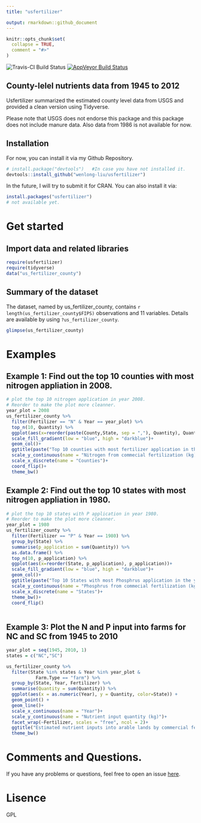 ```yaml
---
title: "usfertilizer"

output: rmarkdown::github_document
---
```


```r
knitr::opts_chunk$set(
  collapse = TRUE,
  comment = "#>"
)
```

![Travis-CI Build Status](https://travis-ci.org/wenlong-liu/usfertilizer.svg?branch=master)
[![AppVeyor Build Status](https://ci.appveyor.com/api/projects/status/github/wenlong-liu/usfertilizer?branch=master&svg=true)](https://ci.appveyor.com/project/wenlong-liu/usfertilizer)


## County-lelel nutrients data from 1945 to 2012
Usfertilizer summarized the estimated county level data from USGS and provided a clean version using Tidyverse. 

Please note that USGS does not endorse this package and this package does not include manure data. Also data from 1986 is not available for now.

## Installation
For now, you can install it via my Github Repository.

```r
# install.package("devtools")   #In case you have not installed it.
devtools::install_github("wenlong-liu/usfertilizer")
```

In the future, I will try to submit it for CRAN.  You can also install it via:
```r
install.packages("usfertilizer")
# not available yet.
```

#  Get started
## Import data and related libraries

```r
require(usfertilizer)
require(tidyverse)
data("us_fertilizer_county")
```

## Summary of the dataset

The dataset, named by us_fertilizer_county, contains `r length(us_fertilizer_county$FIPS)` observations and 11 variables.  Details are available by using `?us_fertilizer_county`.

```r
glimpse(us_fertilizer_county)
```

# Examples
## Example 1: Find out the top 10 counties with most nitrogen appliation in 2008.

```r
# plot the top 10 nitrogen application in year 2008.
# Reorder to make the plot more cleanner.
year_plot = 2008
us_fertilizer_county %>%
  filter(Fertilizer == "N" & Year == year_plot) %>%
  top_n(10, Quantity) %>%
  ggplot(aes(x=reorder(paste(County,State, sep = ","), Quantity), Quantity, fill = Quantity))+
  scale_fill_gradient(low = "blue", high = "darkblue")+
  geom_col()+
  ggtitle(paste("Top 10 counties with most fertilizer application in the year of", year_plot)) + 
  scale_y_continuous(name = "Nitrogen from commecial fertilization (kg)")+
  scale_x_discrete(name = "Counties")+
  coord_flip()+
  theme_bw()
```

## Example 2: Find out the top 10 states with most nitrogen appliation in 1980.

```r
# plot the top 10 states with P application in year 1980.
# Reorder to make the plot more cleanner.
year_plot = 1980
us_fertilizer_county %>%
  filter(Fertilizer == "P" & Year == 1980) %>% 
  group_by(State) %>% 
  summarise(p_application = sum(Quantity)) %>% 
  as.data.frame() %>% 
  top_n(10, p_application) %>%
  ggplot(aes(x=reorder(State, p_application), p_application))+
  scale_fill_gradient(low = "blue", high = "darkblue")+
  geom_col()+
  ggtitle(paste("Top 10 States with most Phosphrus application in the year of", year_plot)) + 
  scale_y_continuous(name = "Phosphrus from commecial fertilization (kg)")+
  scale_x_discrete(name = "States")+
  theme_bw()+
  coord_flip()
  
```


## Example 3: Plot the N and P input into farms for NC and SC from 1945 to 2010
```r
year_plot = seq(1945, 2010, 1)
states = c("NC","SC")

us_fertilizer_county %>% 
  filter(State %in% states & Year %in% year_plot &
           Farm.Type == "farm") %>% 
  group_by(State, Year, Fertilizer) %>% 
  summarise(Quantity = sum(Quantity)) %>% 
  ggplot(aes(x = as.numeric(Year), y = Quantity, color=State)) +
  geom_point() +
  geom_line()+
  scale_x_continuous(name = "Year")+
  scale_y_continuous(name = "Nutrient input quantity (kg)")+
  facet_wrap(~Fertilizer, scales = "free", ncol = 2)+
  ggtitle("Estimated nutrient inputs into arable lands by commercial fertilizer\nfrom 1945 to 2010 in Carolinas")+
  theme_bw()

```

# Comments and Questions.

If you have any problems or questions, feel free to open an issue [here](https://github.com/wenlong-liu/usfertilizer/issues).

# Lisence
GPL







